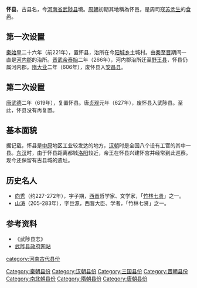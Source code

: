 '''怀县'''，古县名，今[[河南省|河南省]][[武陟县|武陟县]]境。[[周朝|周朝]]初期其地稱為怀邑，是周司寇[[苏忿生|苏忿生]]的[[食邑|食邑]]。

==第一次设置==
[[秦始皇|秦始皇]]二十六年（前221年），置怀县，治所在今[[阳城乡|阳城乡]]土城村。由[[秦|秦]]至[[晋|晋]]期间一直是[[河內郡_(中國)|河内郡]]的治所。[[晋武帝|晋武帝]][[泰始_(西晋)|泰始]]二年（266年），河内郡治所迁至[[野王县|野王县]]，怀县仍属河内郡。[[隋|隋]][[大业|大业]]二年（606年），废怀县入[[安昌县|安昌县]]。

==第二次设置==
[[唐|唐]][[武德|武德]]二年（619年），复置怀县。唐[[贞观|贞观]]元年（627年），废怀县入武陟县。至此，怀县没有再复置。

==基本面貌==
据记载，怀县是[[中原|中原]]地区工业较发达的地方，[[汉朝|汉朝]]时是全国八个设有工官的其中一县。[[东汉|东汉]]时，由于怀县距离都城[[洛阳|洛阳]]较近，帝王在怀县兴建怀宫并经常到此巡察。现今还保留有古县城的遗址。

==历史名人==
*[[向秀|向秀]]（约227-272年），字子期，[[西晋|西晋]]哲学家、文学家，「[[竹林七贤|竹林七贤]]」之一。
*[[山涛|山涛]]（205-283年），字巨源，西晋大臣、学者，「竹林七贤」之一。

==参考资料==
*《武陟县志》
*[https://web.archive.org/web/20080914150717/http://www.wuzhi.gov.cn/ 武陟县政府网站]

[[Category:秦朝县份|Category:秦朝县份]]
[[Category:汉朝县份|Category:汉朝县份]]
[[Category:三国县份|Category:三国县份]]
[[Category:晋朝县份|Category:晋朝县份]]
[[Category:南北朝县份|Category:南北朝县份]]
[[Category:隋朝县份|Category:隋朝县份]]
[[Category:唐朝县份|Category:唐朝县份]]

[[category:河南古代县份|category:河南古代县份]]